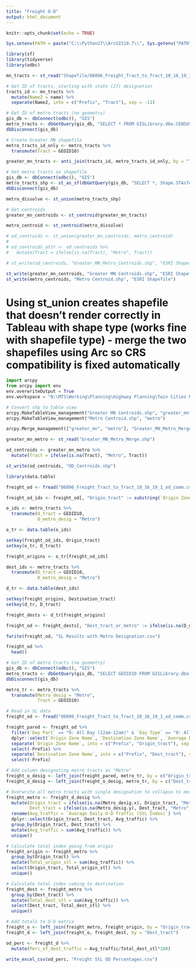 ```yaml
---
title: "Freight O-D"
output: html_document
---
```


```r
knitr::opts_chunk$set(echo = TRUE)

Sys.setenv(PATH = paste("C:\\Python27\\ArcGIS10.7\\", Sys.getenv("PATH"), sep=";"))
```

```r
library(sf)
library(tidyverse)
library(odbc)

mn_tracts <- st_read("Shapefile/86096_Freight_Tract_to_Tract_10_16_19_1_origin.shp")

# Get ID of tracts, starting with state (27) designation
tracts_id <- mn_tracts %>%
  mutate(Name2 = name) %>%
  separate(Name2, into = c("Prefix", "Tract"), sep = -11)

# Get ID of metro tracts (no geometry)
gis_db <- dbConnect(odbc(), "GIS")
metro_tracts <- dbGetQuery(gis_db, "SELECT * FROM GISLibrary.dbo.CENSUS2010TIGERTRACT")
dbDisconnect(gis_db)

# Create Greater MN shapefile
metro_tracts_id_only <- metro_tracts %>%
  transmute(Tract = GEOID10)

greater_mn_tracts <- anti_join(tracts_id, metro_tracts_id_only, by = "Tract")

# Get metro tracts as shapefile
gis_db <- dbConnect(odbc(), "GIS")
metro_tracts_shp <- st_as_sf(dbGetQuery(gis_db, "SELECT *, Shape.STAsText() as wkt FROM GISLibrary.dbo.CENSUS2010TIGERTRACT"), wkt = "wkt", crs = 26915)
dbDisconnect(gis_db)

metro_dissolve <- st_union(metro_tracts_shp)

# Get centroids
greater_mn_centroids <- st_centroid(greater_mn_tracts)

metro_centroid <- st_centroid(metro_dissolve)

# od_centroids <- st_union(greater_mn_centroids, metro_centroid)
# 
# od_centroids_attr <- od_centroids %>%
#   mutate(Tract = ifelse(is.na(Tract), "Metro", Tract))

# st_write(od_centroids, "Greater_MN_Metro_Centroids.shp", "ESRI Shapefile")

st_write(greater_mn_centroids, "Greater MN Centroids.shp", "ESRI Shapefile")
st_write(metro_centroids, "Metro Centroid.shp", "ESRI Shapefile")

```

# Using st_union creates shapefile that doesn't render correctly in Tableau with shape type (works fine with shapefile type) - merge the two shapefiles using Arc so CRS compatibility is fixed automatically

```python
import arcpy
from arcpy import env
env.overwriteOutput = True
env.workspace = "N:\MTS\Working\Planning\Highway Planning\Twin Cities Mobility Needs Analysis 2020\Freight-O-D"

# Convert shp to table view
arcpy.MakeTableView_management("Greater MN Centroids.shp", "greater_mn")
arcpy.MakeTableView_management("Metro Centroid.shp", "metro")

arcpy.Merge_management(["greater_mn", "metro"], "Greater_MN_Metro_Merge")

```

```r
greater_mn_metro <- st_read("Greater_MN_Metro_Merge.shp")

od_centroids <- greater_mn_metro %>%
  mutate(Tract = ifelse(is.na(Tract), "Metro", Tract))

st_write(od_centroids, "OD_Centroids.shp")
```

```r
library(data.table)

freight_od <- fread("86096_Freight_Tract_to_Tract_10_16_19_1_od_comm.csv")

freight_od_ids <- freight_od[, "Origin_tract" := substring(`Origin Zone Name`, 10, length(`Origin Zone Name`))][, "Destination_tract" := substring(`Destination Zone Name`, 10, length(`Destination Zone Name`))]

o_ids <- metro_tracts %>%
  transmute(O_tract = GEOID10,
            O_metro_desig = "Metro")

o_tr <- data.table(o_ids)

setkey(freight_od_ids, Origin_tract)
setkey(o_tr, O_tract)

freight_origins <- o_tr[freight_od_ids]

dest_ids <- metro_tracts %>%
  transmute(D_tract = GEOID10,
            D_metro_desig = "Metro")

d_tr <- data.table(dest_ids)

setkey(freight_origins, Destination_tract)
setkey(d_tr, D_tract)

freight_dests <- d_tr[freight_origins]

freight_od <- freight_dests[, "Dest_tract_or_metro" := ifelse(is.na(D_metro_desig), D_tract, D_metro_desig)][, "Orig_tract_or_metro" := ifelse(is.na(O_metro_desig), O_tract, O_metro_desig)]

fwrite(freight_od, "SL Results with Metro Designation.csv")

freight_od %>%
  head()
```

```r
# Get ID of metro tracts (no geometry)
gis_db <- dbConnect(odbc(), "GIS")
metro_tracts <- dbGetQuery(gis_db, "SELECT GEOID10 FROM GISLibrary.dbo.CENSUS2010TIGERTRACT")
dbDisconnect(gis_db)

metro_tr <- metro_tracts %>%
  transmute(Metro_desig = "Metro",
            Tract = GEOID10)

# Read in SL data
freight_od <- fread("86096_Freight_Tract_to_Tract_10_16_19_1_od_comm.csv")

freight_pared <- freight_od %>%
  filter(`Day Part` == "0: All Day (12am-12am)" & `Day Type` == "0: All Days (M-Su)") %>%
  dplyr::select(`Origin Zone Name`, `Destination Zone Name`, `Average Daily O-D Traffic (StL Index)`) %>%
  separate(`Origin Zone Name`, into = c("Prefix", "Origin_tract"), sep = -11) %>%
  select(-Prefix) %>%
  separate(`Destination Zone Name`, into = c("Prefix", "Dest_tract"), sep = -11) %>%
  select(-Prefix)

# Add column designating metro tracts as "Metro"
freight_o_desig <- left_join(freight_pared, metro_tr, by = c("Origin_tract" = "Tract"))
freight_d_desig <- left_join(freight_o_desig, metro_tr, by = c("Dest_tract" = "Tract"))

# Overwrite all metro tracts with single designation to collapse to metro area
freight_metro <- freight_d_desig %>%
  mutate(Origin_tract = ifelse(is.na(Metro_desig.x), Origin_tract, "Metro"),
         Dest_tract = ifelse(is.na(Metro_desig.y), Dest_tract, "Metro")) %>%
  rename(Avg_traffic = `Average Daily O-D Traffic (StL Index)`) %>%
  dplyr::select(Origin_tract, Dest_tract, Avg_traffic) %>%
  group_by(Origin_tract, Dest_tract) %>%
  mutate(Avg_traffic = sum(Avg_traffic)) %>%
  unique()

# Calculate total index going from origin
freight_origin <- freight_metro %>%
  group_by(Origin_tract) %>%
  mutate(Total_origin_stl = sum(Avg_traffic)) %>%
  select(Origin_tract, Total_origin_stl) %>% 
  unique()

# Calculate total index coming to destination
freight_dest <- freight_metro %>%
  group_by(Dest_tract) %>%
  mutate(Total_dest_stl = sum(Avg_traffic)) %>%
  select(Dest_tract, Total_dest_stl) %>% 
  unique()

# Add totals to O-D matrix
freight_o <- left_join(freight_metro, freight_origin, by = "Origin_tract")
freight_d <- left_join(freight_o, freight_dest, by = "Dest_tract")

od_perc <- freight_d %>%
  mutate(Perc_of_dest_traffic = Avg_traffic/Total_dest_stl*100)

write_excel_csv(od_perc, "Freight StL OD Percentages.csv")

  
```

